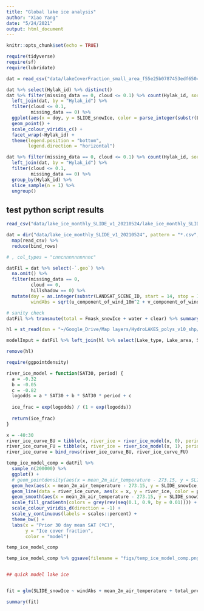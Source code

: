```yaml
---
title: "Global lake ice analysis"
author: "Xiao Yang"
date: "5/24/2021"
output: html_document
---
```


```r
knitr::opts_chunk$set(echo = TRUE)

require(tidyverse)
require(sf)
require(lubridate)
```

```r
dat = read_csv("data/lakeCoverFraction_small_area_f55e25b0787453edf650429f86ae9c82.csv")

dat %>% select(Hylak_id) %>% distinct()
dat %>% filter(missing_data == 0, cloud <= 0.1) %>% count(Hylak_id, sort = T) %>% slice_head(n = 9) %>% 
  left_join(dat, by = "Hylak_id") %>% 
  filter(cloud <= 0.1,
         missing_data == 0) %>% 
  ggplot(aes(x = doy, y = SLIDE_snowIce, color = parse_integer(substr(LANDSAT_SCENE_ID, start = 10, stop = 13)))) +
  geom_point() +
  scale_colour_viridis_c() +
  facet_wrap(~Hylak_id) +
  theme(legend.position = "bottom",
        legend.direction = "horizontal")
```

```r
dat %>% filter(missing_data == 0, cloud <= 0.1) %>% count(Hylak_id, sort = T) %>% slice_head(n = 9) %>% 
  left_join(dat, by = "Hylak_id") %>% 
  filter(cloud <= 0.1,
         missing_data == 0) %>% 
  group_by(Hylak_id) %>% 
  slice_sample(n = 1) %>% 
  ungroup()
```



## test python script results

```r
read_csv("data/lake_ice_monthly_SLIDE_v1_20210524/lake_ice_monthly_SLIDE_1984-10-01.csv")

dat = dir("data/lake_ice_monthly_SLIDE_v1_20210524", pattern = "*.csv", full.names = T) %>% 
  map(read_csv) %>% 
  reduce(bind_rows)

# , col_types = "cnncnnnnnnnnnnc"

datFil = dat %>% select(-`.geo`) %>% 
  na.omit() %>% 
  filter(missing_data == 0,
         cloud == 0,
         hillshadow == 0) %>% 
  mutate(doy = as.integer(substr(LANDSAT_SCENE_ID, start = 14, stop = 16)),
         windAbs = sqrt(u_component_of_wind_10m^2 + v_component_of_wind_10m^2))

# sanity check
datFil %>% transmute(total = Fmask_snowIce + water + clear) %>% summary()

hl = st_read(dsn = "~/Google_Drive/Map layers/HydroLAKES_polys_v10_shp/HydroLAKES_polys_v10_shp/HydroLAKES_polys_v10.shp") %>% st_drop_geometry() %>% as_tibble()

modelInput = datFil %>% left_join(hl %>% select(Lake_type, Lake_area, Shore_dev, Vol_total, Depth_avg, Res_time, Elevation, Hylak_id), by = "Hylak_id")

remove(hl)

require(ggpointdensity)

river_ice_model = function(SAT30, period) {
  a = -0.32
  b = -0.05
  c = -0.82
  logodds = a * SAT30 + b * SAT30 * period + c
  
  ice_frac = exp(logodds) / (1 + exp(logodds))
  
  return(ice_frac)
}

x = -40:30
river_ice_curve_BU = tibble(x, river_ice = river_ice_model(x, 0), period = "River ice breakup")
river_ice_curve_FU = tibble(x, river_ice = river_ice_model(x, 1), period = "River ice freeze-up")
river_ice_curve = bind_rows(river_ice_curve_BU, river_ice_curve_FU)

temp_ice_model_comp = datFil %>% 
  sample_n(200000) %>% 
  ggplot() +
  # geom_pointdensity(aes(x = mean_2m_air_temperature - 273.15, y = SLIDE_snowIce), stat = "pointdensity", adjust = 1) +
  geom_hex(aes(x = mean_2m_air_temperature - 273.15, y = SLIDE_snowIce, fill = log10(..count..))) +
  geom_line(data = river_ice_curve, aes(x = x, y = river_ice, color = period)) +
  geom_smooth(aes(x = mean_2m_air_temperature - 273.15, y = SLIDE_snowIce, color = "Lake ice"), method = "glm", method.args = list(family = quasibinomial(link = "logit"))) +
  scale_fill_gradientn(colors = grey(rev(seq(0.1, 0.9, by = 0.01)))) +
  scale_colour_viridis_d(direction = -1) +
  scale_y_continuous(labels = scales::percent) +
  theme_bw() +
  labs(x = "Prior 30 day mean SAT (ºC)",
       y = "Ice cover fraction",
       color = "model")

temp_ice_model_comp

temp_ice_model_comp %>% ggsave(filename = "figs/temp_ice_model_comp.png", width = 7, height = 4)


## quick model lake ice


fit = glm(SLIDE_snowIce ~ windAbs + mean_2m_air_temperature + total_precipitation + Lake_area + Shore_dev + Vol_total + Depth_avg + Res_time + Elevation, family = quasibinomial(link = "logit"), data = modelInput)

summary(fit)
```

